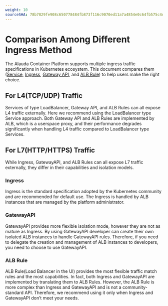 ```yaml
---
weight: 10
sourceSHA: 78b7829fe908c650778484fb873f116c9070ed11a7a4854e0c64fb575c4do38c
---
```


# Comparison Among Different Ingress Method

The Alauda Container Platform supports multiple ingress traffic specifications in Kubernetes ecosystem.
This document compares them ([Service](../functions/configure_service.mdx), [Ingress](../functions/configure_ingress.mdx), [Gateway API](./gatewayapi.mdx), and [ALB Rule](../how_to/create_loadbalancer.mdx#alb_rule)) to help users make the right choice.

## For L4(TCP/UDP) Traffic

Services of type LoadBalancer, Gateway API, and ALB Rules can all expose L4 traffic externally. Here we recommend using the LoadBalancer type Service approach.
Both Gateway API and ALB Rules are implemented by ALB, which is a userspace proxy, and their performance degrades significantly when handling L4 traffic compared to LoadBalancer type Services.

## For L7(HTTP/HTTPS) Traffic

While Ingress, GatewayAPI, and ALB Rules can all expose L7 traffic externally, they differ in their capabilities and isolation models.

### Ingress

Ingress is the standard specification adopted by the Kubernetes community and are recommended for default use.
The Ingress is handled by ALB instances that are managed by the platform administrator.

### GatewayAPI

GatewayAPI provides more flexible isolation mode, however they are not as mature as Ingress.
By using GatewayAPI developer can create their own isolated ALB instances to handle GatewayAPI rules.
Therefore, if you need to delegate the creation and management of ALB instances to developers, you need to choose to use GatewayAPI.

### ALB Rule

ALB Rule(Load Balancer in the UI) provides the most flexible traffic match rules and the most capabilities. In fact, both Ingress and GatewayAPI are implemented by translating them to ALB Rules.
However, the ALB Rule is more complex than Ingress and GatewayAPI and is not a community-standard API. Therefore, we recommend using it only when Ingress and GatewayAPI don’t meet your needs.

